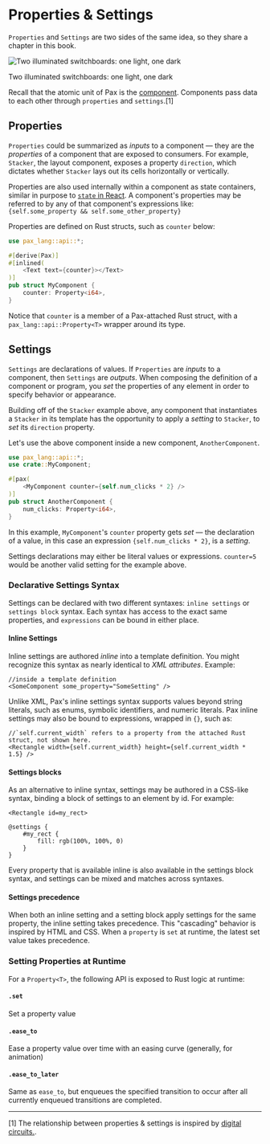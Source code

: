 # Properties & Settings

`Properties` and `Settings` are two sides of the same idea, so they share a chapter in this book.


<div style={{ textAlign: 'center', fontStyle: 'italic', fontWeight: 100 }}>
  <img 
    style={{ 
      display: 'block',
      width: '400px', 
      border: '10px solid rgb(185,204,204)',
      margin: '0 auto'
    }} 
    src="../images/DALL·E two illuminated switchboards_ one light one dark..psd.png" 
    alt="Two illuminated switchboards: one light, one dark"
  />
  <p>Two illuminated switchboards: one light, one dark</p>
</div>

Recall that the atomic unit of Pax is the [component](./start-key-concepts-components.md).  Components pass data to each other through `properties` and `settings`.[1]  


## Properties

`Properties` could be summarized as _inputs_ to a component — they are the _properties_ of a component that are exposed to consumers.  For example, `Stacker`, the layout component, exposes a property `direction`, which dictates whether `Stacker` lays out its cells horizontally or vertically.

Properties are also used internally within a component as state containers, similar in purpose to [`state` in React](https://reactjs.org/docs/state-and-lifecycle.html).  A component's properties may be referred to by any of that component's expressions like: `{self.some_property && self.some_other_property}`

Properties are defined on Rust structs, such as `counter` below:

```rust
use pax_lang::api::*;

#[derive(Pax)]
#[inlined(
    <Text text={counter}></Text>
)]
pub struct MyComponent {
    counter: Property<i64>,
}
```

Notice that `counter` is a member of a Pax-attached Rust struct, with a `pax_lang::api::Property<T>` wrapper around its type.


## Settings

`Settings` are declarations of values.  If `Properties` are _inputs_ to a component, then `Settings` are _outputs_.  When composing the definition of a component or program, you _set_ the properties of any element in order to specify behavior or appearance.  

Building off of the `Stacker` example above, any component that instantiates a `Stacker` in its template has the opportunity to apply a _setting_ to `Stacker`, to _set_ its `direction` property.

Let's use the above component inside a new component, `AnotherComponent`.

```rust
use pax_lang::api::*;
use crate::MyComponent;

#[pax(
    <MyComponent counter={self.num_clicks * 2} />
)]
pub struct AnotherComponent {
    num_clicks: Property<i64>,
}
```

In this example, `MyComponent`'s `counter` property gets _set_ — the declaration of a value, in this case an expression `{self.num_clicks * 2}`, is a _setting_.  

Settings declarations may either be literal values or expressions.  `counter=5` would be another valid setting for the example above.

### Declarative Settings Syntax

Settings can be declared with two different syntaxes: `inline settings` or `settings block` syntax.  Each syntax has access to the exact same properties, and `expressions` can be bound in either place.

#### Inline Settings

Inline settings are authored _inline_ into a template definition.  You might recognize this syntax as nearly identical to _XML attributes_.  Example:

```pax
//inside a template definition
<SomeComponent some_property="SomeSetting" />
```

Unlike XML, Pax's inline settings syntax supports values beyond string literals, such as enums, symbolic identifiers, and numeric literals.  Pax inline settings may also be bound to expressions, wrapped in `{}`, such as:
```pax
//`self.current_width` refers to a property from the attached Rust struct, not shown here.
<Rectangle width={self.current_width} height={self.current_width * 1.5} />
```

#### Settings blocks

As an alternative to inline syntax, settings may be authored in a CSS-like syntax, binding a block of settings to an element by id.  For example:

```pax copy
<Rectangle id=my_rect>

@settings {
    #my_rect {
        fill: rgb(100%, 100%, 0)
    }
}
```

Every property that is available inline is also available in the settings block syntax, and settings can be mixed and matches across syntaxes.

#### Settings precedence 

When both an inline setting and a setting block apply settings for the same property, the inline setting takes precedence.  This "cascading" behavior is inspired by HTML and CSS.  When a `property` is `set` at runtime, the latest set value takes precedence.  


### Setting Properties at Runtime

For a `Property<T>`, the following API is exposed to Rust logic at runtime:

#### `.set`

Set a property value

#### `.ease_to`

Ease a property value over time with an easing curve (generally, for animation)

#### `.ease_to_later`

Same as `ease_to`, but enqueues the specified transition to occur after all currently enqueued transitions are completed.



---

[1] The relationship between properties & settings is inspired by [digital circuits.](./reference-hardware-component-model.md).
